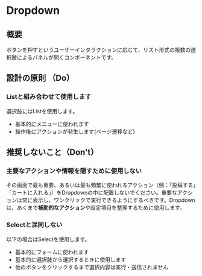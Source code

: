 
<Meta title="Dropdown" of={DropdownStories} />

# Dropdown

<Canvas>
  <Story of={Component} />
</Canvas>

<Controls of={Component} />

## 概要
ボタンを押すというユーザーインタラクションに応じて、リスト形式の複数の選択肢によるパネルが開くコンポーネントです。

## 設計の原則 （Do）

### Listと組み合わせて使用します
選択肢にはListを使用します。
- 基本的にメニューに使われます
- 操作後にアクションが発生します(ページ遷移など)

## 推奨しないこと（Don't）

### 主要なアクションや情報を隠すために使用しない
その画面で最も重要、あるいは最も頻繁に使われるアクション（例：「投稿する」「カートに入れる」）をDropdownの中に配置しないでください。重要なアクションは常に表示し、ワンクリックで実行できるようにするべきです。Dropdownは、あくまで**補助的なアクション**や設定項目を整理するために使用します。

### Selectと混同しない
以下の場合はSelectを使用します。
- 基本的にフォームに使われます
- 基本的に選択肢から選択するときに使用します
- 他のボタンをクリックするまで選択内容は実行・送信されません